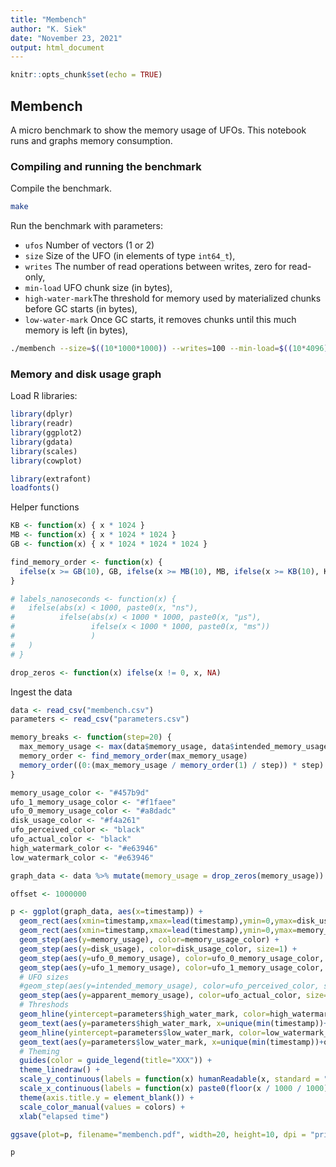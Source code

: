 ```yaml
---
title: "Membench"
author: "K. Siek"
date: "November 23, 2021"
output: html_document
---
```


```r
knitr::opts_chunk$set(echo = TRUE)
```

## Membench

A micro benchmark to show the memory usage of UFOs. This notebook runs and graphs memory consumption.

### Compiling and running the benchmark

Compile the benchmark.

```bash
make
```

Run the benchmark with parameters:

  - `ufos` Number of vectors (1 or 2)
  - `size`  Size of the UFO (in elements of type `int64_t`),
  - `writes` The number of read operations between writes, zero for read-only,
  - `min-load` UFO chunk size (in bytes),
  - `high-water-mark`The threshold for memory used by materialized chunks before GC starts (in bytes),
  - `low-water-mark` Once GC starts, it removes chunks until this much memory is left (in bytes),

``` bash
./membench --size=$((10*1000*1000)) --writes=100 --min-load=$((10*4096)) --high-water-mark=$((20 * 1024 * 1024)) --low-water-mark=$((10 * 1024 * 1024)) --ufos=2
```

### Memory and disk usage graph

Load R libraries:
```r
library(dplyr)
library(readr)
library(ggplot2)
library(gdata)
library(scales)
library(cowplot)

library(extrafont)
loadfonts()
```

Helper functions
```r
KB <- function(x) { x * 1024 }
MB <- function(x) { x * 1024 * 1024 }
GB <- function(x) { x * 1024 * 1024 * 1024 }

find_memory_order <- function(x) {
  ifelse(x >= GB(10), GB, ifelse(x >= MB(10), MB, ifelse(x >= KB(10), KB, function(x) x)))
}

# labels_nanoseconds <- function(x) {
#   ifelse(abs(x) < 1000, paste0(x, "ns"),
#          ifelse(abs(x) < 1000 * 1000, paste0(x, "µs"), 
#                 ifelse(x < 1000 * 1000, paste0(x, "ms"))
#                 )
#   )
# }

drop_zeros <- function(x) ifelse(x != 0, x, NA)
```

Ingest the data
```r
data <- read_csv("membench.csv")
parameters <- read_csv("parameters.csv")
```

```r
memory_breaks <- function(step=20) {
  max_memory_usage <- max(data$memory_usage, data$intended_memory_usage, data$disk_usage, data$apparent_memory_usage, parameters$high_water_mark)
  memory_order <- find_memory_order(max_memory_usage)
  memory_order((0:(max_memory_usage / memory_order(1) / step)) * step)
}

memory_usage_color <- "#457b9d"
ufo_1_memory_usage_color <- "#f1faee"
ufo_0_memory_usage_color <- "#a8dadc"
disk_usage_color <- "#f4a261"
ufo_perceived_color <- "black"
ufo_actual_color <- "black"
high_watermark_color <- "#e63946"
low_watermark_color <- "#e63946"

graph_data <- data %>% mutate(memory_usage = drop_zeros(memory_usage)) %>% mutate(disk_usage = drop_zeros(disk_usage)) %>% mutate(ufo_0_memory_usage = drop_zeros(ufo_0_memory_usage)) %>% mutate(ufo_1_memory_usage = drop_zeros(ufo_1_memory_usage))

offset <- 1000000

p <- ggplot(graph_data, aes(x=timestamp)) + 
  geom_rect(aes(xmin=timestamp,xmax=lead(timestamp),ymin=0,ymax=disk_usage), fill=disk_usage_color, alpha=1) +
  geom_rect(aes(xmin=timestamp,xmax=lead(timestamp),ymin=0,ymax=memory_usage), fill=memory_usage_color, alpha=1) +
  geom_step(aes(y=memory_usage), color=memory_usage_color) +
  geom_step(aes(y=disk_usage), color=disk_usage_color, size=1) +
  geom_step(aes(y=ufo_0_memory_usage), color=ufo_0_memory_usage_color, linetype = "longdash", size=1) +
  geom_step(aes(y=ufo_1_memory_usage), color=ufo_1_memory_usage_color, linetype = "longdash", size=1) +
  # UFO sizes
  #geom_step(aes(y=intended_memory_usage), color=ufo_perceived_color, size=1) +
  geom_step(aes(y=apparent_memory_usage), color=ufo_actual_color, size=0.5, linetype = "dashed") +
  # Threshods
  geom_hline(yintercept=parameters$high_water_mark, color=high_watermark_color, linetype = "dashed") +
  geom_text(aes(y=parameters$high_water_mark, x=unique(min(timestamp))+offset, label="high watermark"), color=high_watermark_color, text=element_text(size=10), vjust=-0.25, hjust=0, check_overlap = TRUE) +
  geom_hline(yintercept=parameters$low_water_mark, color=low_watermark_color, linetype = "dashed") +
  geom_text(aes(y=parameters$low_water_mark, x=unique(min(timestamp))+offset, label="low watermark"), color=low_watermark_color, text=element_text(size=10), vjust=-0.25, hjust=0, check_overlap = TRUE) +
  # Theming
  guides(color = guide_legend(title="XXX")) +
  theme_linedraw() + 
  scale_y_continuous(labels = function(x) humanReadable(x, standard = "IEC", sep = ""),  expand = expansion(mult = c(0, .05))) + # breaks=memory_breaks(20), 
  scale_x_continuous(labels = function(x) paste0(floor(x / 1000 / 1000), "ms"), expand=c(0,0)) +
  theme(axis.title.y = element_blank()) +
  scale_color_manual(values = colors) +
  xlab("elapsed time")

ggsave(plot=p, filename="membench.pdf", width=20, height=10, dpi = "print")

p
```
